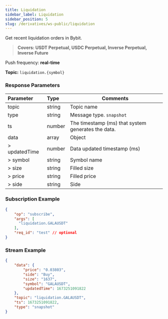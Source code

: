 ```yaml
---
title: Liquidation
sidebar_label: Liquidation
sidebar_position: 5
slug: /derivatives/ws-public/liquidation
---
```

Get recent liquidation orders in Bybit.
> **Covers: USDT Perpetual, USDC Perpetual, Inverse Perpetual, Inverse Future**

Push frequency: **real-time**

**Topic:**
`liquidation.{symbol}`

### Response Parameters
| Parameter | Type | Comments|
|:----- |:-----|----- |
|topic |string |Topic name |
|type |string |Message type. `snapshot`|
|ts |number |The timestamp (ms) that system generates the data. |
|data |array |Object |
|> updatedTime |number |Data updated timestamp (ms) |
|> symbol |string |Symbol name |
|> size |string |Filled size |
|> price |string |Filled price |
|> side |string |Side |

### Subscription Example

```json
{
    "op": "subscribe",
    "args": [
      "liquidation.GALAUSDT"
    ],
    "req_id": "test" // optional
}
```

### Stream Example

```json
{
    "data": {
        "price": "0.03803",
        "side": "Buy",
        "size": "1637",
        "symbol": "GALAUSDT",
        "updatedTime": 1673251091822
    },
    "topic": "liquidation.GALAUSDT",
    "ts": 1673251091822,
    "type": "snapshot"
}
```